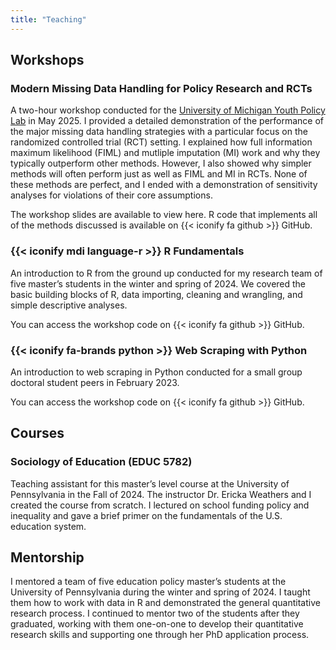 ```yaml
---
title: "Teaching"
---
```


## Workshops

### Modern Missing Data Handling for Policy Research and RCTs

A two-hour workshop conducted for the [University of Michigan Youth Policy Lab](https://youthpolicylab.umich.edu){target="_blank"} in May 2025. I provided a detailed demonstration of the performance of the major missing data handling strategies with a particular focus on the randomized controlled trial (RCT) setting. I explained how full information maximum likelihood (FIML) and mutliple imputation (MI) work and why they typically outperform other methods. However, I also showed why simpler methods will often perform just as well as FIML and MI in RCTs. None of these methods are perfect, and I ended with a demonstration of sensitivity analyses for violations of their core assumptions.

::: {.content-hidden}
The workshop slides are available to view here. R code that implements all of the methods discussed is available on {{< iconify fa github >}} GitHub.
:::

### {{< iconify mdi language-r >}} R Fundamentals

An introduction to R from the ground up conducted for my research team of five master's students in the winter and spring of 2024. We covered the basic building blocks of R, data importing, cleaning and wrangling, and simple descriptive analyses. 

::: {.content-hidden}
You can access the workshop code on {{< iconify fa github >}} GitHub.
:::

### {{< iconify fa-brands python >}} Web Scraping with Python

An introduction to web scraping in Python conducted for a small group doctoral student peers in February 2023. 

::: {.content-hidden}
You can access the workshop code on {{< iconify fa github >}} GitHub.
:::

## Courses

### Sociology of Education (EDUC 5782)

Teaching assistant for this master's level course at the University of Pennsylvania in the Fall of 2024. The instructor Dr. Ericka Weathers and I created the course from scratch. I lectured on school funding policy and inequality and gave a brief primer on the fundamentals of the U.S. education system.

## Mentorship

I mentored a team of five education policy master's students at the University of Pennsylvania during the winter and spring of 2024. I taught them how to work with data in R and demonstrated the general quantitative research process. I continued to mentor two of the students after they graduated, working with them one-on-one to develop their quantitative research skills and supporting one through her PhD application process.